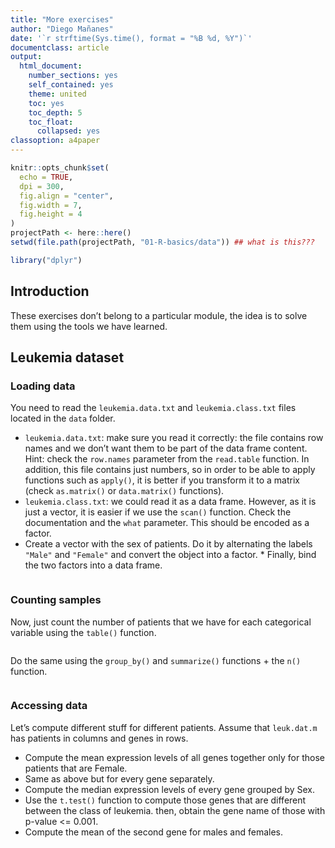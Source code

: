 ```yaml
---
title: "More exercises"
author: "Diego Mañanes"
date: '`r strftime(Sys.time(), format = "%B %d, %Y")`'
documentclass: article
output:
  html_document:
    number_sections: yes
    self_contained: yes
    theme: united
    toc: yes
    toc_depth: 5
    toc_float:
      collapsed: yes
classoption: a4paper
---
```


```r
knitr::opts_chunk$set(
  echo = TRUE, 
  dpi = 300,
  fig.align = "center", 
  fig.width = 7, 
  fig.height = 4
)
projectPath <- here::here()
setwd(file.path(projectPath, "01-R-basics/data")) ## what is this???

library("dplyr")
```


## Introduction 

These exercises don't belong to a particular module, the idea is to solve them using the tools we have learned. 

## Leukemia dataset

### Loading data

You need to read the `leukemia.data.txt` and `leukemia.class.txt` files located in the `data` folder. 

* `leukemia.data.txt`: make sure you read it correctly: the file contains row names and we don't want them to be part of the data frame content. Hint: check the `row.names` parameter from the `read.table` function. In addition, this file contains just numbers, so in order to be able to apply functions such as `apply()`, it is better if you transform it to a matrix (check `as.matrix()` or `data.matrix()` functions).
* `leukemia.class.txt`: we could read it as a data frame. However, as it is just a vector, it is easier if we use the `scan()` function. Check the documentation and the `what` parameter. This should be encoded as a factor. 
* Create a vector with the sex of patients. Do it by alternating the labels `"Male"` and `"Female"` and convert the object into a factor. * Finally, bind the two factors into a data frame. 

```r

```

### Counting samples

Now, just count the number of patients that we have for each categorical variable using the `table()` function.

```r

```

Do the same using the `group_by()` and `summarize()` functions + the `n()` function. 

```r

```


### Accessing data

Let's compute different stuff for different patients. Assume that `leuk.dat.m` has patients in columns and genes in rows. 

* Compute the mean expression levels of all genes together only for those patients that are Female.
* Same as above but for every gene separately. 
* Compute the median expression levels of every gene grouped by Sex. 
* Use the `t.test()` function to compute those genes that are different between the class of leukemia. then, obtain the gene name of those with p-value <= 0.001. 
* Compute the mean of the second gene for males and females. 

```r

```


```r

```


```r

```


```r

```



